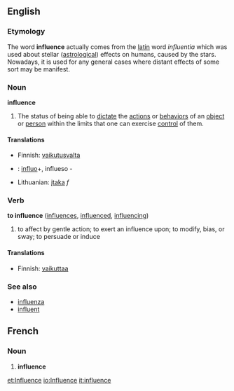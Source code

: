 ==English==

{{rank|lips|donations|George|666|influence|March|whatever|reach}}

===Etymology===
The word '''influence''' actually comes from the [[latin]] word ''influentia'' which was used about stellar ([[astrology|astrological]]) effects on humans, caused by the stars.  Nowadays, it is used for any general cases where distant effects of some sort may be manifest.

===Noun===
'''influence'''  <!--plural?-->
#The status of being able to [[dictate]] the [[action]]s or [[behavior]]s of an [[object]] or [[person]] within the limits that one can exercise [[control]] of them.

====Translations====
*Finnish: [[vaikutusvalta]]
*{{io}}: [[influo]]+, influeso -
*Lithuanian: [[įtaka]] ''f''

===Verb===
'''to influence'''  ([[influences]], [[influenced]], [[influencing]])
# to affect by gentle action; to exert an influence upon; to modify, bias, or sway; to persuade or induce

====Translations====
*Finnish: [[vaikuttaa]]

===See also===
*[[influenza]]
*[[influent]]

==French==
===Noun===
# '''influence'''

[[et:Influence]]
[[io:Influence]]
[[it:influence]]